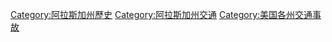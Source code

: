 [[Category:阿拉斯加州歷史|Category:阿拉斯加州歷史]]
[[Category:阿拉斯加州交通|Category:阿拉斯加州交通]]
[[Category:美国各州交通事故|Category:美国各州交通事故]]